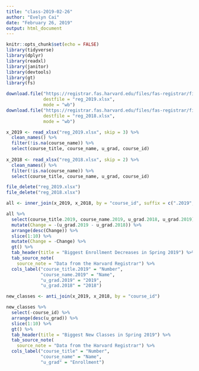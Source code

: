 ```yaml
---
title: "class-2019-02-26"
author: "Evelyn Cai"
date: "February 26, 2019"
output: html_document
---
```


```r
knitr::opts_chunk$set(echo = FALSE)
library(tidyverse)
library(dplyr)
library(readxl)
library(janitor)
library(devtools)
library(gt)
library(fs)
```

```r
download.file("https://registrar.fas.harvard.edu/files/fas-registrar/files/class_enrollment_summary_by_term_2.28.19.xlsx",
              destfile = "reg_2019.xlsx",
              mode = "wb")
download.file("https://registrar.fas.harvard.edu/files/fas-registrar/files/class_enrollment_summary_by_term_03.06.18.xlsx",
              destfile = "reg_2018.xlsx",
              mode = "wb")

x_2019 <- read_xlsx("reg_2019.xlsx", skip = 3) %>%
  clean_names() %>%
  filter(!is.na(course_name)) %>%
  select(course_title, course_name, u_grad, course_id)
  
x_2018 <- read_xlsx("reg_2018.xlsx", skip = 2) %>%
  clean_names() %>%
  filter(!is.na(course_name)) %>%
  select(course_title, course_name, u_grad, course_id)

file_delete("reg_2019.xlsx")
file_delete("reg_2018.xlsx")

all <- inner_join(x_2019, x_2018, by = "course_id", suffix = c(".2019", ".2018"))

all %>%
  select(course_title.2019, course_name.2019, u_grad.2018, u_grad.2019) %>%
  mutate(Change = -(u_grad.2019 - u_grad.2018)) %>%
  arrange(desc(Change)) %>%
  slice(1:10) %>%
  mutate(Change = -Change) %>%
  gt() %>%
  tab_header(title = "Biggest Enrollment Decreases in Spring 2019") %>%
  tab_source_note(
    source_note = "Data from the Harvard Registrar") %>%
  cols_label("course_title.2019" = "Number",
             "course_name.2019" = "Name",
             "u_grad.2019" = "2019",
             "u_grad.2018" = "2018")
```

``` r
new_classes <- anti_join(x_2019, x_2018, by = "course_id")

new_classes %>%
  select(-course_id) %>%
  arrange(desc(u_grad)) %>%
  slice(1:10) %>%
  gt() %>%
  tab_header(title = "Biggest New Classes in Spring 2019") %>%
  tab_source_note(
    source_note = "Data from the Harvard Registrar") %>%
  cols_label("course_title" = "Number",
             "course_name" = "Name",
             "u_grad" = "Enrollment")
```
